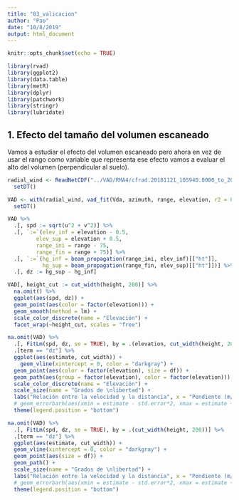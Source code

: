 ```yaml
---
title: "03_valicacion"
author: "Pao"
date: "10/8/2019"
output: html_document
---
```


```r
knitr::opts_chunk$set(echo = TRUE)

library(rvad)
library(ggplot2)
library(data.table)
library(metR)
library(dplyr)
library(patchwork)
library(stringr)
library(lubridate)
```

## 1. Efecto del tamaño del volumen escaneado

Vamos a estudiar el efecto del volumen escaneado pero ahora en vez de usar el rango como variable que representa ese efecto vamos a evaluar el alto del volumen (perpendicular al suelo). 

```r
radial_wind <- ReadNetCDF("../VAD/RMA4/cfrad.20181121_105940.0000_to_20181121_110221.0000_RMA4_0200_02.nc", vars = c("Vda", "azimuth", "elevation")) %>% 
  setDT()
```


```r
VAD <- with(radial_wind, vad_fit(Vda, azimuth, range, elevation, r2 = 0.8, outlier_threshold = 3)) %>% 
  setDT()

VAD %>% 
  .[, spd := sqrt(u^2 + v^2)] %>% 
  .[, `:=`(elev_inf = elevation - 0.5,
         elev_sup = elevation + 0.5,
         range_ini = range - 75,
         range_fin = range + 75)] %>% 
  .[, `:=`(hg_inf = beam_propagation(range_ini, elev_inf)[["ht"]],
           hg_sup = beam_propagation(range_fin, elev_sup)[["ht"]])] %>% 
  .[, dz := hg_sup - hg_inf]
```

```r
VAD[, height_cut := cut_width(height, 200)] %>% 
  na.omit() %>% 
  ggplot(aes(spd, dz)) +
  geom_point(aes(color = factor(elevation))) +
  geom_smooth(method = lm) +
  scale_color_discrete(name = "Elevación") +
  facet_wrap(~height_cut, scales = "free")

```

```r
na.omit(VAD) %>% 
  .[, FitLm(spd, dz, se = TRUE), by = .(elevation, cut_width(height, 200))] %>% 
  .[term == "dz"] %>% 
  ggplot(aes(estimate, cut_width)) +
    geom_vline(xintercept = 0, color = "darkgray") +
  geom_point(aes(color = factor(elevation), size = df)) +
  geom_path(aes(group = factor(elevation), color = factor(elevation))) +
  scale_color_discrete(name = "Elevación") +
  scale_size(name = "Grados de \nlibertad") +
  labs("Relación entre la velocidad y la distancia", x = "Pendiente (m/s*km)", y = "Capas (m)") +
  # geom_errorbarh(aes(xmin = estimate - std.error*2, xmax = estimate + std.error*2)) +
  theme(legend.position = "bottom")

na.omit(VAD) %>% 
  .[, FitLm(spd, dz, se = TRUE), by = .(cut_width(height, 200))] %>% 
  .[term == "dz"] %>% 
  ggplot(aes(estimate, cut_width)) +
  geom_vline(xintercept = 0, color = "darkgray") +
  geom_point(aes(size = df)) +
  geom_path() +
  scale_size(name = "Grados de \nlibertad") +
  labs("Relación entre la velocidad y la distancia", x = "Pendiente (m/s*km)", y = "Capas (m)") +
  # geom_errorbarh(aes(xmin = estimate - std.error*2, xmax = estimate + std.error*2)) +
  theme(legend.position = "bottom")
```

